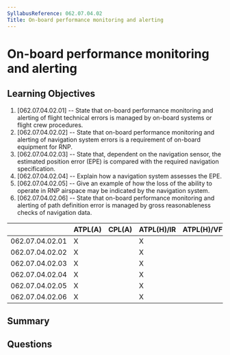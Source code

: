 ```yaml
---
SyllabusReference: 062.07.04.02
Title: On-board performance monitoring and alerting
---
```


# On-board performance monitoring and alerting

## Learning Objectives

1. [062.07.04.02.01] -- State that on-board performance monitoring and alerting
   of flight technical errors is managed by on-board systems or flight crew
   procedures.
2. [062.07.04.02.02] -- State that on-board performance monitoring and alerting
   of navigation system errors is a requirement of on-board equipment for RNP.
3. [062.07.04.02.03] -- State that, dependent on the navigation sensor, the
   estimated position error (EPE) is compared with the required navigation
   specification.
4. [062.07.04.02.04] -- Explain how a navigation system assesses the EPE.
5. [062.07.04.02.05] -- Give an example of how the loss of the ability to
   operate in RNP airspace may be indicated by the navigation system.
6. [062.07.04.02.06] -- State that on-board performance monitoring and alerting
   of path definition error is managed by gross reasonableness checks of
   navigation data.

|                 | ATPL(A) | CPL(A) | ATPL(H)/IR | ATPL(H)/VFR | CPL(H) | IR  | CBIR(A) |
| --------------- | ------- | ------ | ---------- | ----------- | ------ | --- | ------- |
| 062.07.04.02.01 | X       |        | X          |             |        | X   | X       |
| 062.07.04.02.02 | X       |        | X          |             |        | X   | X       |
| 062.07.04.02.03 | X       |        | X          |             |        | X   |         |
| 062.07.04.02.04 | X       |        | X          |             |        | X   |         |
| 062.07.04.02.05 | X       |        | X          |             |        | X   |         |
| 062.07.04.02.06 | X       |        | X          |             |        | X   | X       |

## Summary

## Questions
